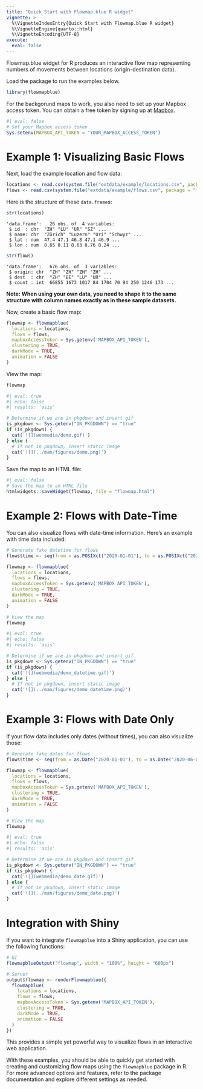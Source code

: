 ```yaml
---
title: "Quick Start with Flowmap.blue R widget"
vignette: >
  %\VignetteIndexEntry{Quick Start with Flowmap.blue R widget}
  %\VignetteEngine{quarto::html}
  %\VignetteEncoding{UTF-8}
execute: 
  eval: false
---
```



Flowmap.blue widget for R produces an interactive flow map representing numbers of movements between locations (origin-destination data).

Load the package to run the examples below.

```r
library(flowmapblue)
```

For the backgorund maps to work, you also need to set up your Mapbox access token. You can obtain a free token by signing up at [Mapbox](https://account.mapbox.com/).

```r
#| eval: false
# Set your Mapbox access token
Sys.setenv(MAPBOX_API_TOKEN = "YOUR_MAPBOX_ACCESS_TOKEN")
```


# Example 1: Visualizing Basic Flows


Next, load the example location and flow data:

```r
locations <- read.csv(system.file("extdata/example/locations.csv", package = "flowmapblue"))
flows <- read.csv(system.file("extdata/example/flows.csv", package = "flowmapblue"))
```

Here is the structure of these `data.frame`s:

```r
str(locations)
```

```
'data.frame':	26 obs. of  4 variables:
 $ id  : chr  "ZH" "LU" "UR" "SZ" ...
 $ name: chr  "Zürich" "Luzern" "Uri" "Schwyz" ...
 $ lat : num  47.4 47.1 46.8 47.1 46.9 ...
 $ lon : num  8.65 8.11 8.63 8.76 8.24 ...
```

```r
str(flows)
```

```
'data.frame':	676 obs. of  3 variables:
 $ origin: chr  "ZH" "ZH" "ZH" "ZH" ...
 $ dest  : chr  "ZH" "BE" "LU" "UR" ...
 $ count : int  66855 1673 1017 84 1704 70 94 250 1246 173 ...
```

**Note: When using your own data, you need to shape it to the same structure with column names exactly as in these sample datasets.**

Now, create a basic flow map:

```r
flowmap <- flowmapblue(
  locations = locations,
  flows = flows,
  mapboxAccessToken = Sys.getenv('MAPBOX_API_TOKEN'),
  clustering = TRUE,
  darkMode = TRUE,
  animation = FALSE
)
```

View the map:

```r
flowmap
```



```r
#| eval: true
#| echo: false
#| results: 'asis'

# Determine if we are in pkgdown and insert gif
is_pkgdown <- Sys.getenv("IN_PKGDOWN") == "true"
if (is_pkgdown) {
  cat('![](webmedia/demo.gif)')
} else {
  # If not in pkgdown, insert static image
  cat('![](../man/figures/demo.png)')
}
```

Save the map to an HTML file:

```r
#| eval: false
# Save the map to an HTML file
htmlwidgets::saveWidget(flowmap, file = "flowmap.html")
```



# Example 2: Flows with Date-Time

You can also visualize flows with date-time information. Here’s an example with time data included:

```r
# Generate fake datetime for flows
flows$time <- seq(from = as.POSIXct("2020-01-01"), to = as.POSIXct("2020-01-05"), length.out = nrow(flows))

flowmap <- flowmapblue(
  locations = locations,
  flows = flows,
  mapboxAccessToken = Sys.getenv('MAPBOX_API_TOKEN'),
  clustering = TRUE,
  darkMode = TRUE,
  animation = FALSE
)

# View the map
flowmap
```

```r
#| eval: true
#| echo: false
#| results: 'asis'

# Determine if we are in pkgdown and insert gif
is_pkgdown <- Sys.getenv("IN_PKGDOWN") == "true"
if (is_pkgdown) {
  cat('![](webmedia/demo_datetime.gif)')
} else {
  # If not in pkgdown, insert static image
  cat('![](../man/figures/demo_datetime.png)')
}
```


# Example 3: Flows with Date Only

If your flow data includes only dates (without times), you can also visualize those:

```r
# Generate fake dates for flows
flows$time <- seq(from = as.Date("2020-01-01"), to = as.Date("2020-06-01"), length.out = nrow(flows))

flowmap <- flowmapblue(
  locations = locations,
  flows = flows,
  mapboxAccessToken = Sys.getenv('MAPBOX_API_TOKEN'),
  clustering = TRUE,
  darkMode = TRUE,
  animation = FALSE
)

# View the map
flowmap
```

```r
#| eval: true
#| echo: false
#| results: 'asis'

# Determine if we are in pkgdown and insert gif
is_pkgdown <- Sys.getenv("IN_PKGDOWN") == "true"
if (is_pkgdown) {
  cat('![](webmedia/demo_date.gif)')
} else {
  # If not in pkgdown, insert static image
  cat('![](../man/figures/demo_date.png)')
}
```


# Integration with Shiny

If you want to integrate `flowmapblue` into a Shiny application, you can use the following functions:

```r
# UI
flowmapblueOutput("flowmap", width = "100%", height = "600px")

# Server
output$flowmap <- renderFlowmapblue({
  flowmapblue(
    locations = locations,
    flows = flows,
    mapboxAccessToken = Sys.getenv('MAPBOX_API_TOKEN'),
    clustering = TRUE,
    darkMode = TRUE,
    animation = FALSE
  )
})
```

This provides a simple yet powerful way to visualize flows in an interactive web application.

With these examples, you should be able to quickly get started with creating and customizing flow maps using the `flowmapblue` package in R. For more advanced options and features, refer to the package documentation and explore different settings as needed.
